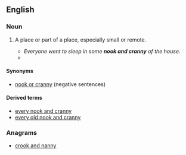 ==English==

===Noun===
{{en-noun|head=[[nook]] and [[cranny]]|pl=[[nooks and crannies]]}}

# {{context|idiomatic}} A place or part of a place, especially small or remote.
#* ''Everyone went to sleep in some '''nook and cranny''' of the house.''
#* {{quote-book
|year=1966
|author=Pat Shaw Iversen (tr.)
|chapter=Soup from a Sausage Peg
|title=The Snow Queen and Other Tales
|edition=1st ed.
|original=Fairy Tales
|by={{w|Hans Christian Andersen}}
|page=224
|pageurl=http://books.google.com/books?id=2tjWAAAAMAAJ&q=%22from+your+own+nook+and+cranny%22#search_anchor
|passage=It's strange to come away from home, from your own '''nook and cranny''', to go by ship – which is also a kind of '''nook and cranny''' – and then suddenly be more than a hundred miles away and stand in a foreign land!}}

====Synonyms====
* [[nook or cranny]] (negative sentences)

====Derived terms====
* [[every nook and cranny]]
* [[every old nook and cranny]]

===Anagrams===
* [[crook and nanny#English|crook and nanny]]